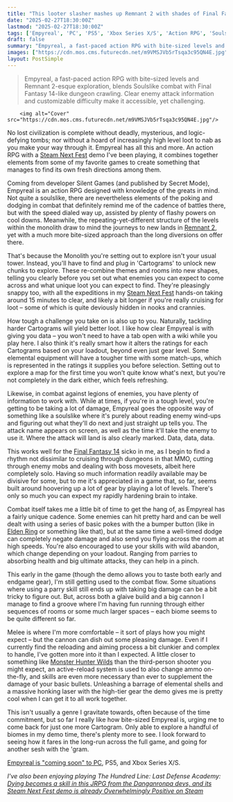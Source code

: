 ```yaml
---
title: "This looter slasher mashes up Remnant 2 with shades of Final Fantasy 14 and lashings of special moves, all in an action-packed Steam Next Fest demo"
date: "2025-02-27T18:30:00Z"
lastmod: "2025-02-27T18:30:00Z"
tags: ['Empyreal', 'PC', 'PS5', 'Xbox Series X/S', 'Action RPG', 'Soulslike', 'Remnant 2', 'Final Fantasy 14', 'Elden Ring', 'Monster Hunter']
draft: false
summary: "Empyreal, a fast-paced action RPG with bite-sized levels and  Remnant 2-esque exploration, blends Soulslike combat with  Final Fantasy 14-like dungeon crawling.  Clear enemy attack information and customizable difficulty make it accessible, yet challenging."
images: ["https://cdn.mos.cms.futurecdn.net/m9VMSJVb5rTsqa3c95QN4E.jpg"]
layout: PostSimple
---
```

> Empyreal, a fast-paced action RPG with bite-sized levels and  Remnant 2-esque exploration, blends Soulslike combat with  Final Fantasy 14-like dungeon crawling.  Clear enemy attack information and customizable difficulty make it accessible, yet challenging.


        <img alt="Cover" src="https://cdn.mos.cms.futurecdn.net/m9VMSJVb5rTsqa3c95QN4E.jpg"/>
        
No lost civilization is complete without deadly, mysterious, and logic-defying tombs; nor without a hoard of increasingly high level loot to nab as you make your way through it. Empyreal has all this and more. An action RPG with a [Steam Next Fest](https://www.gamesradar.com/tag/steam-next-fest/) demo I've been playing, it combines together elements from some of my favorite games to create something that manages to find its own fresh directions among them.

Coming from developer Silent Games (and published by Secret Mode), Empyreal is an action RPG designed with knowledge of the greats in mind. Not quite a soulslike, there are nevertheless elements of the poking and dodging in combat that definitely remind me of the cadence of battles there, but with the speed dialed way up, assisted by plenty of flashy powers on cool downs. Meanwhile, the repeating-yet-different structure of the levels within the monolith draw to mind the journeys to new lands in [Remnant 2](https://www.gamesradar.com/remnant-2-isnt-just-the-surprise-rpg-of-the-summer-its-the-best-sequel-ive-played-in-years/), yet with a much more bite-sized approach than the long diversions on offer there.



That's because the Monolith you're setting out to explore isn't your usual tower. Instead, you'll have to find and plug in 'Cartograms' to unlock new chunks to explore. These re-combine themes and rooms into new shapes, telling you clearly before you set out what enemies you can expect to come across and what unique loot you can expect to find. They're pleasingly snappy too, with all the expeditions in my [Steam Next Fest](https://www.gamesradar.com/games/steam-next-fest-guide/) hands-on taking around 15 minutes to clear, and likely a bit longer if you're really cruising for loot – some of which is quite deviously hidden in nooks and crannies.

How tough a challenge you take on is also up to you. Naturally, tackling harder Cartograms will yield better loot. I like how clear Empyreal is with giving you data – you won't need to have a tab open with a wiki while you play here. I also think it's really smart how it alters the ratings for each Cartograms based on your loadout, beyond even just gear level. Some elemental equipment will have a tougher time with some match-ups, which is represented in the ratings it supplies you before selection. Setting out to explore a map for the first time you won't quite know what's next, but you're not completely in the dark either, which feels refreshing.



Likewise, in combat against legions of enemies, you have plenty of information to work with. While at times, if you're in a tough level, you're getting to be taking a lot of damage, Empyreal goes the opposite way of something like a soulslike where it's purely about reading enemy wind-ups and figuring out what they'll do next and just straight up tells you. The attack name appears on screen, as well as the time it'll take the enemy to use it. Where the attack will land is also clearly marked. Data, data, data.

This works well for the [Final Fantasy 14](https://www.gamesradar.com/final-fantasy-xiv/) sicko in me, as I begin to find a rhythm not dissimilar to cruising through dungeons in that MMO, cutting through enemy mobs and dealing with boss movesets, albeit here completely solo. Having so much information readily available may be divisive for some, but to me it's appreciated in a game that, so far, seems built around hoovering up a lot of gear by playing a lot of levels. There's only so much you can expect my rapidly hardening brain to intake.

Combat itself takes me a little bit of time to get the hang of, as Empyreal has a fairly unique cadence. Some enemies can hit pretty hard and can be well dealt with using a series of basic pokes with the a bumper button (like in [Elden Ring](https://www.gamesradar.com/elden-ring-guide/) or something like that), but at the same time a well-timed dodge can completely negate damage and also send you flying across the room at high speeds. You're also encouraged to use your skills with wild abandon, which change depending on your loadout. Ranging from parries to absorbing health and big ultimate attacks, they can help in a pinch.



This early in the game (though the demo allows you to taste both early and endgame gear), I'm still getting used to the combat flow. Some situations where using a parry skill still ends up with taking big damage can be a bit tricky to figure out. But, across both a glaive build and a big cannon I manage to find a groove where I'm having fun running through either sequences of rooms or some much larger spaces – each biome seems to be quite different so far.

Melee is where I'm more comfortable – it sort of plays how you might expect – but the cannon can dish out some pleasing damage. Even if I currently find the reloading and aiming process a bit clunkier and complex to handle, I've gotten more into it than I expected. A little closer to something like [Monster Hunter Wilds](https://www.gamesradar.com/games/monster-hunter/monster-hunter-wilds-beginners-guide/) than the third-person shooter you might expect, an active-reload system is used to also change ammo on-the-fly, and skills are even more necessary than ever to supplement the damage of your basic bullets. Unleashing a barrage of elemental shells and a massive honking laser with the high-tier gear the demo gives me is pretty cool when I can get it to all work together.

This isn't usually a genre I gravitate towards, often because of the time commitment, but so far I really like how bite-sized Empyreal is, urging me to come back for just one more Cartogram. Only able to explore a handful of biomes in my demo time, there's plenty more to see. I look forward to seeing how it fares in the long-run across the full game, and going for another sesh with the 'gram.

[Empyreal is "coming soon" to PC](https://store.steampowered.com/app/1377700/Empyreal/), PS5, and Xbox Series X/S.

*I've also been enjoying playing The Hundred Line: Last Defense Academy: *[<em>Dying becomes a skill in this JRPG from the Danganronpa devs, and its Steam Next Fest demo is already Overwhelmingly Positive on Steam</em>](https://www.gamesradar.com/games/rpg/dying-becomes-a-skill-in-this-jrpg-from-the-danganronpa-devs-and-its-steam-next-fest-demo-is-already-overwhelmingly-positive-on-steam/)**
        